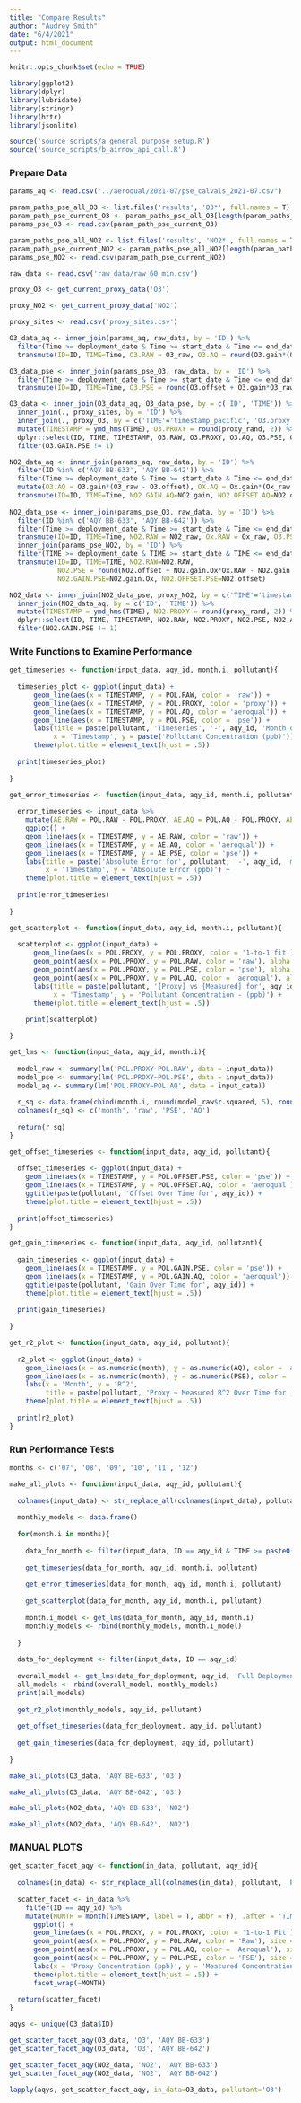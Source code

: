 ```yaml
---
title: "Compare Results"
author: "Audrey Smith"
date: "6/4/2021"
output: html_document
---
```


```r
knitr::opts_chunk$set(echo = TRUE)
```

```r
library(ggplot2)
library(dplyr)
library(lubridate)
library(stringr)
library(httr)
library(jsonlite)

source('source_scripts/a_general_purpose_setup.R')
source('source_scripts/b_airnow_api_call.R')
```

### Prepare Data
```r
params_aq <- read.csv("../aeroqual/2021-07/pse_calvals_2021-07.csv")

param_paths_pse_all_O3 <- list.files('results', 'O3*', full.names = T)
param_path_pse_current_O3 <- param_paths_pse_all_O3[length(param_paths_pse_all_O3)]
params_pse_O3 <- read.csv(param_path_pse_current_O3)

param_paths_pse_all_NO2 <- list.files('results', 'NO2*', full.names = T)
param_path_pse_current_NO2 <- param_paths_pse_all_NO2[length(param_paths_pse_all_NO2)]
params_pse_NO2 <- read.csv(param_path_pse_current_NO2)
```

```r
raw_data <- read.csv('raw_data/raw_60_min.csv')
```

```r
proxy_O3 <- get_current_proxy_data('O3')

proxy_NO2 <- get_current_proxy_data('NO2')

proxy_sites <- read.csv('proxy_sites.csv')
```

```r
O3_data_aq <- inner_join(params_aq, raw_data, by = 'ID') %>%
  filter(Time >= deployment_date & Time >= start_date & Time <= end_date & Time < 2021) %>%
  transmute(ID=ID, TIME=Time, O3.RAW = O3_raw, O3.AQ = round(O3.gain*(O3_raw - O3.offset), 2), O3.GAIN.AQ=O3.gain, O3.OFFSET.AQ=O3.offset)

O3_data_pse <- inner_join(params_pse_O3, raw_data, by = 'ID') %>%
  filter(Time >= deployment_date & Time >= start_date & Time <= end_date & Time < 2021) %>%
  transmute(ID=ID, TIME=Time, O3.PSE = round(O3.offset + O3.gain*O3_raw, 2), O3.GAIN.PSE=O3.gain, O3.OFFSET.PSE=O3.offset)

O3_data <- inner_join(O3_data_aq, O3_data_pse, by = c('ID', 'TIME')) %>%
  inner_join(., proxy_sites, by = 'ID') %>%
  inner_join(., proxy_O3, by = c('TIME'='timestamp_pacific', 'O3.proxy'='proxy_site')) %>%
  mutate(TIMESTAMP = ymd_hms(TIME), O3.PROXY = round(proxy_rand, 2)) %>%
  dplyr::select(ID, TIME, TIMESTAMP, O3.RAW, O3.PROXY, O3.AQ, O3.PSE, O3.GAIN.AQ, O3.GAIN.PSE, O3.OFFSET.AQ, O3.OFFSET.PSE) %>%
  filter(O3.GAIN.PSE != 1)
```

```r
NO2_data_aq <- inner_join(params_aq, raw_data, by = 'ID') %>%
  filter(ID %in% c('AQY BB-633', 'AQY BB-642')) %>%
  filter(Time >= deployment_date & Time >= start_date & Time <= end_date & Time < 2021) %>%
  mutate(O3.AQ = O3.gain*(O3_raw - O3.offset), OX.AQ = Ox.gain*(Ox_raw - Ox.offset), NO2.INT = OX.AQ-NO2.a.value*O3.AQ) %>%
  transmute(ID=ID, TIME=Time, NO2.GAIN.AQ=NO2.gain, NO2.OFFSET.AQ=NO2.offset, NO2.AQ = round(NO2.gain*(NO2.INT - NO2.offset), 2))
  
NO2_data_pse <- inner_join(params_pse_O3, raw_data, by = 'ID') %>%
  filter(ID %in% c('AQY BB-633', 'AQY BB-642')) %>%
  filter(Time >= deployment_date & Time >= start_date & Time <= end_date & Time < 2021) %>%
  transmute(ID=ID, TIME=Time, NO2.RAW = NO2_raw, Ox.RAW = Ox_raw, O3.PSE = round(O3.offset + O3.gain*O3_raw, 2)) %>%
  inner_join(params_pse_NO2, by = 'ID') %>%
  filter(TIME >= deployment_date & TIME >= start_date & TIME <= end_date & TIME < 2021) %>%
  transmute(ID=ID, TIME=TIME, NO2.RAW=NO2.RAW, 
            NO2.PSE = round(NO2.offset + NO2.gain.Ox*Ox.RAW - NO2.gain.O3*O3.PSE, 2),
            NO2.GAIN.PSE=NO2.gain.Ox, NO2.OFFSET.PSE=NO2.offset)

NO2_data <- inner_join(NO2_data_pse, proxy_NO2, by = c('TIME'='timestamp_pacific')) %>%
  inner_join(NO2_data_aq, by = c('ID', 'TIME')) %>%
  mutate(TIMESTAMP = ymd_hms(TIME), NO2.PROXY = round(proxy_rand, 2)) %>%
  dplyr::select(ID, TIME, TIMESTAMP, NO2.RAW, NO2.PROXY, NO2.PSE, NO2.AQ, NO2.GAIN.PSE, NO2.GAIN.AQ, NO2.OFFSET.PSE, NO2.OFFSET.AQ) %>%
  filter(NO2.GAIN.PSE != 1)
```

### Write Functions to Examine Performance
```r
get_timeseries <- function(input_data, aqy_id, month.i, pollutant){
  
  timeseries_plot <- ggplot(input_data) +
      geom_line(aes(x = TIMESTAMP, y = POL.RAW, color = 'raw')) +
      geom_line(aes(x = TIMESTAMP, y = POL.PROXY, color = 'proxy')) +
      geom_line(aes(x = TIMESTAMP, y = POL.AQ, color = 'aeroqual')) +
      geom_line(aes(x = TIMESTAMP, y = POL.PSE, color = 'pse')) +
      labs(title = paste(pollutant, 'Timeseries', '-', aqy_id, 'Month of', month.i), 
           x = 'Timestamp', y = paste('Pollutant Concentration (ppb)')) +
      theme(plot.title = element_text(hjust = .5))
  
  print(timeseries_plot)
  
}
```

```r
get_error_timeseries <- function(input_data, aqy_id, month.i, pollutant){
  
  error_timeseries <- input_data %>%
    mutate(AE.RAW = POL.RAW - POL.PROXY, AE.AQ = POL.AQ - POL.PROXY, AE.PSE = POL.PSE - POL.PROXY) %>%
    ggplot() +
    geom_line(aes(x = TIMESTAMP, y = AE.RAW, color = 'raw')) +
    geom_line(aes(x = TIMESTAMP, y = AE.AQ, color = 'aeroqual')) +
    geom_line(aes(x = TIMESTAMP, y = AE.PSE, color = 'pse')) +
    labs(title = paste('Absolute Error for', pollutant, '-', aqy_id, 'month of', month.i), 
         x = 'Timestamp', y = 'Absolute Error (ppb)') +
    theme(plot.title = element_text(hjust = .5))
  
  print(error_timeseries)
  
}
```

```r
get_scatterplot <- function(input_data, aqy_id, month.i, pollutant){
  
  scatterplot <- ggplot(input_data) +
      geom_line(aes(x = POL.PROXY, y = POL.PROXY, color = '1-to-1 fit')) +
      geom_point(aes(x = POL.PROXY, y = POL.RAW, color = 'raw'), alpha = .5) +
      geom_point(aes(x = POL.PROXY, y = POL.PSE, color = 'pse'), alpha = .5) +
      geom_point(aes(x = POL.PROXY, y = POL.AQ, color = 'aeroqual'), alpha = .5) +
      labs(title = paste(pollutant, '[Proxy] vs [Measured] for', aqy_id, 'month of', month.i), 
           x = 'Timestamp', y = 'Pollutant Concentration - (ppb)') +
      theme(plot.title = element_text(hjust = .5))
      
    print(scatterplot)

}
```

```r
get_lms <- function(input_data, aqy_id, month.i){
  
  model_raw <- summary(lm('POL.PROXY~POL.RAW', data = input_data))
  model_pse <- summary(lm('POL.PROXY~POL.PSE', data = input_data))
  model_aq <- summary(lm('POL.PROXY~POL.AQ', data = input_data))
  
  r_sq <- data.frame(cbind(month.i, round(model_raw$r.squared, 5), round(model_pse$r.squared, 5), round(model_aq$r.squared, 5)))
  colnames(r_sq) <- c('month', 'raw', 'PSE', 'AQ')
  
  return(r_sq)
}
```

```r
get_offset_timeseries <- function(input_data, aqy_id, pollutant){
  
  offset_timeseries <- ggplot(input_data) +
    geom_line(aes(x = TIMESTAMP, y = POL.OFFSET.PSE, color = 'pse')) +
    geom_line(aes(x = TIMESTAMP, y = POL.OFFSET.AQ, color = 'aeroqual'))  +
    ggtitle(paste(pollutant, 'Offset Over Time for', aqy_id)) +
    theme(plot.title = element_text(hjust = .5))
  
  print(offset_timeseries)
}
```

```r
get_gain_timeseries <- function(input_data, aqy_id, pollutant){
  
  gain_timeseries <- ggplot(input_data) +
    geom_line(aes(x = TIMESTAMP, y = POL.GAIN.PSE, color = 'pse')) +
    geom_line(aes(x = TIMESTAMP, y = POL.GAIN.AQ, color = 'aeroqual')) +
    ggtitle(paste(pollutant, 'Gain Over Time for', aqy_id)) +
    theme(plot.title = element_text(hjust = .5))
  
  print(gain_timeseries)
  
}
```

```r
get_r2_plot <- function(input_data, aqy_id, pollutant){
  
  r2_plot <- ggplot(input_data) +
    geom_line(aes(x = as.numeric(month), y = as.numeric(AQ), color = 'aeroqual')) +
    geom_line(aes(x = as.numeric(month), y = as.numeric(PSE), color = 'pse')) +
    labs(x = 'Month', y = 'R^2', 
         title = paste(pollutant, 'Proxy ~ Measured R^2 Over Time for', aqy_id))  +
    theme(plot.title = element_text(hjust = .5))
  
  print(r2_plot)
}
```

### Run Performance Tests
```r
months <- c('07', '08', '09', '10', '11', '12')
```

```r
make_all_plots <- function(input_data, aqy_id, pollutant){
  
  colnames(input_data) <- str_replace_all(colnames(input_data), pollutant, 'POL')
  
  monthly_models <- data.frame()
  
  for(month.i in months){
    
    data_for_month <- filter(input_data, ID == aqy_id & TIME >= paste0('2020-', month.i, '-01 00:00:00') & TIME <= paste0('2020-', month.i, '-31 23:59:59'))
    
    get_timeseries(data_for_month, aqy_id, month.i, pollutant)
    
    get_error_timeseries(data_for_month, aqy_id, month.i, pollutant)
    
    get_scatterplot(data_for_month, aqy_id, month.i, pollutant)
    
    month.i_model <- get_lms(data_for_month, aqy_id, month.i)
    monthly_models <- rbind(monthly_models, month.i_model)
    
  }
  
  data_for_deployment <- filter(input_data, ID == aqy_id)
  
  overall_model <- get_lms(data_for_deployment, aqy_id, 'Full Deployment')
  all_models <- rbind(overall_model, monthly_models)
  print(all_models)
  
  get_r2_plot(monthly_models, aqy_id, pollutant)
  
  get_offset_timeseries(data_for_deployment, aqy_id, pollutant)
  
  get_gain_timeseries(data_for_deployment, aqy_id, pollutant)
  
}
```

```r
make_all_plots(O3_data, 'AQY BB-633', 'O3')
```

```r
make_all_plots(O3_data, 'AQY BB-642', 'O3')
```

```r
make_all_plots(NO2_data, 'AQY BB-633', 'NO2')
```

```r
make_all_plots(NO2_data, 'AQY BB-642', 'NO2')
```


### MANUAL PLOTS
```r
get_scatter_facet_aqy <- function(in_data, pollutant, aqy_id){
  
  colnames(in_data) <- str_replace_all(colnames(in_data), pollutant, 'POL')
  
  scatter_facet <- in_data %>%
    filter(ID == aqy_id) %>%
    mutate(MONTH = month(TIMESTAMP, label = T, abbr = F), .after = 'TIMESTAMP') %>%
      ggplot() + 
      geom_line(aes(x = POL.PROXY, y = POL.PROXY, color = '1-to-1 Fit')) +
      geom_point(aes(x = POL.PROXY, y = POL.RAW, color = 'Raw'), size = .5, alpha = .5) +
      geom_point(aes(x = POL.PROXY, y = POL.AQ, color = 'Aeroqual'), size = .5, alpha = .5) +
      geom_point(aes(x = POL.PROXY, y = POL.PSE, color = 'PSE'), size = .5, alpha = .5) +
      labs(x = 'Proxy Concentration (ppb)', y = 'Measured Concentration (ppb)', title = paste('Calibrated', pollutant, '& Proxy Values - ', aqy_id)) +
      theme(plot.title = element_text(hjust = .5)) +
      facet_wrap(~MONTH)
  
  return(scatter_facet)
}
```

```r
aqys <- unique(O3_data$ID)

get_scatter_facet_aqy(O3_data, 'O3', 'AQY BB-633')
get_scatter_facet_aqy(O3_data, 'O3', 'AQY BB-642')

get_scatter_facet_aqy(NO2_data, 'NO2', 'AQY BB-633')
get_scatter_facet_aqy(NO2_data, 'NO2', 'AQY BB-642')
```

```r
lapply(aqys, get_scatter_facet_aqy, in_data=O3_data, pollutant='O3')

```























